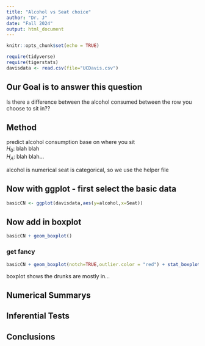```yaml
---
title: "Alcohol vs Seat choice"
author: "Dr. J"
date: "Fall 2024"
output: html_document
---
```


```r
knitr::opts_chunk$set(echo = TRUE)
```

```r
require(tidyverse)
require(tigerstats)
davisdata <- read.csv(file="UCDavis.csv")
```
## Our Goal is to answer this question
Is there a difference between the alcohol consumed between the row you choose to sit in??

## Method
predict alcohol consumption base on where you sit  
$H_0$: blah blah  
$H_A$: blah blah...  

alcohol is numerical
seat is categorical, so we use the helper file

## Now with ggplot - first select the basic data

```r
basicCN <- ggplot(davisdata,aes(y=alcohol,x=Seat))
```
## Now add in boxplot

```r
basicCN + geom_boxplot()
```
  
  
### get fancy  

```r
basicCN + geom_boxplot(notch=TRUE,outlier.color = "red") + stat_boxplot(geom ='errorbar') + labs(title="Fancy notch boxplot \n with 2 lines")
```

boxplot shows the drunks are mostly in...

## Numerical Summarys 

## Inferential Tests

## Conclusions


